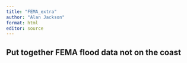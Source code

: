 ```yaml
---
title: "FEMA_extra"
author: "Alan Jackson"
format: html
editor: source
---
```


## Put together FEMA flood data not on the coast

```r

```

